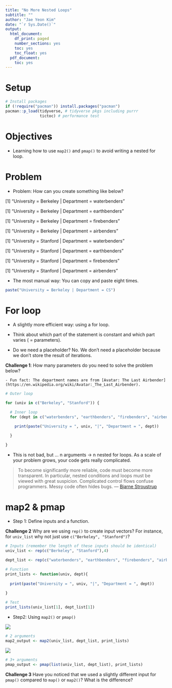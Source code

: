 ```yaml
---
title: "No More Nested Loops"
subtitle: ""
author: "Jae Yeon Kim"
date: "`r Sys.Date()`"
output:
  html_document:
    df_print: paged
    number_sections: yes
    toc: yes
    toc_float: yes
  pdf_document:
    toc: yes
---
```


# Setup 

```r
# Install packages 
if (!require("pacman")) install.packages("pacman")
pacman::p_load(tidyverse, # tidyverse pkgs including purrr
               tictoc) # performance test 
```

# Objectives 

- Learning how to use `map2()` and `pmap()` to avoid writing a nested for loop.

# Problem 

- Problem: How can you create something like below?

[1] "University =  Berkeley | Department =  waterbenders"

[1] "University =  Berkeley | Department =  earthbenders"

[1] "University =  Berkeley | Department =  firebenders"

[1] "University =  Berkeley | Department =  airbenders"

[1] "University =  Stanford | Department =  waterbenders"

[1] "University =  Stanford | Department =  earthbenders"

[1] "University =  Stanford | Department =  firebenders"

[1] "University =  Stanford | Department =  airbenders"

- The most manual way: You can copy and paste eight times.

```r
paste("University = Berkeley | Department = CS")
```
# For loop 

- A slightly more efficient way: using a for loop. 

- Think about which part of the statement is constant and which part varies ( = parameters).  
    
- Do we need a placeholder? No. We don't need a placeholder because we don't store the result of iterations.
    
**Challenge 1**: How many parameters do you need to solve the problem below?

    - Fun fact: The department names are from [Avatar: The Last Airbender](https://en.wikipedia.org/wiki/Avatar:_The_Last_Airbender). 
  
```r

# Outer loop 

for (univ in c("Berkeley", "Stanford")) {

  # Inner loop
  for (dept in c("waterbenders", "earthbenders", "firebenders", "airbenders")) {

    print(paste("University = ", univ, "|", "Department = ", dept))

  }

}

```
- This is not bad, but ... n arguments -> n nested for loops. As a scale of your problem grows, your code gets really complicated.

> To become significantly more reliable, code must become more transparent. In particular, nested conditions and loops must be viewed with great suspicion. Complicated control flows confuse programmers. Messy code often hides bugs. — [Bjarne Stroustrup](https://en.wikipedia.org/wiki/Bjarne_Stroustrup)

# map2 & pmap

- Step 1: Define inputs and a function.

**Challenge 2** Why are we using `rep()` to create input vectors? For instance, for `univ_list` why not just use `c("Berkeley", "Stanford")`?

```r

# Inputs (remember the length of these inputs should be identical)
univ_list <- rep(c("Berkeley", "Stanford"),4)

dept_list <- rep(c("waterbenders", "earthbenders", "firebenders", "airbenders"),2)

# Function 
print_lists <- function(univ, dept){
  
  print(paste("University = ", univ, "|", "Department = ", dept))
  
}

# Test 
print_lists(univ_list[1], dept_list[1])

```
- Step2: Using `map2()` or `pmap()`

![](https://dcl-prog.stanford.edu/images/map2.png)
```r

# 2 arguments 
map2_output <- map2(univ_list, dept_list, print_lists) 

```

![](https://d33wubrfki0l68.cloudfront.net/e426c5755e2e65bdcc073d387775db79791f32fd/92902/diagrams/functionals/pmap.png)

```r
# 3+ arguments 
pmap_output <- pmap(list(univ_list, dept_list), print_lists) 

```

**Challenge 3** Have you noticed that we used a slightly different input for `pmap()` compared to `map()` or `map2()`? What is the difference?
